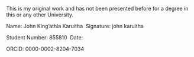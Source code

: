 






\vspace{45mm}

This is my original work and has not been presented before for a degree in this or any other University. 

\vspace{25mm}

Name: John King'athia Karuitha \hfill\ Signature: john karuitha

\vspace{3mm}

Student Number: 855810 \hfill\ Date: \today

\vspace{10mm}

ORCID: 0000-0002-8204-7034

